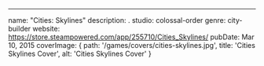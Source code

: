 ---

name: "Cities: Skylines"
description: .
studio: colossal-order
genre: city-builder
website: https://store.steampowered.com/app/255710/Cities_Skylines/
pubDate: Mar 10, 2015
coverImage: { path: '/games/covers/cities-skylines.jpg', title: 'Cities Skylines Cover', alt: 'Cities Skylines Cover' }
